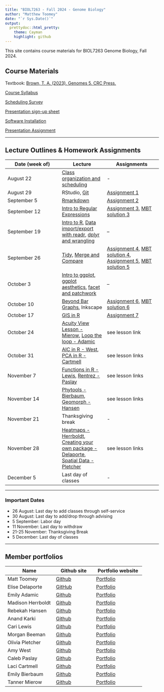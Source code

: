 ```yaml
---
title: "BIOL7263 - Fall 2024 - Genome Biology"
author: "Matthew Toomey"
date: "`r Sys.Date()`"
output:
  prettydoc::html_pretty:
    theme: Cayman
    highlight: github
---
```


This site contains course materials for BIOL7263 Genome Biology, Fall 2024.

## Course Materials

Textbook: [Brown, T. A. (2023). Genomes 5. CRC Press.](https://www.routledge.com/Genomes-5/Brown/p/book/9780367674076)

[Course Syllabus](CourseMaterials/CourseSyllabus.html) 

[Scheduling Survey](https://forms.gle/CUaDDMa7enTy3YL59)

[Presentation sign-up sheet](https://docs.google.com/spreadsheets/d/1iSrRPsjxpzHALhK4eL7URGmOxW1vBUWvOam4CoJK8ss/edit?usp=sharing)

[Software Installation](CourseMaterials/InstallationInstructions.html)

[Presentation Assignment](Assignments/LessonAssignment.html)   

___

## Lecture Outlines & Homework Assignments

Date (week of)  | Lecture | Assignments
------------- |----------- | -------------
August 22  | [Class organization and scheduling](https://forms.gle/CUaDDMa7enTy3YL59) | -  
August 29  | RStudio, [Git](Lectures/Lesson2.html) | [Assignment 1](Assignments/Assignment1.html)  
September 5  | [Rmarkdown](Lectures/Lesson3.html) | [Assignment 2](Assignments/Assignment2.html)  
September 12  | [Intro to Regular Expressions](Lectures/Lesson4.html)| [Assignment 3](Assignments/Assignment3.html), [MBT solution 3](Assignments/Exercise3_solutions.html)
September 19  |  [Intro to R](Lectures/Lesson2a.html), [Data import/export with readr](Lectures/Lesson5b.html), [dplyr and wrangling](Lectures/Lesson5.html)| --
September 26  | [Tidy](Lectures/Lesson6.html), [Merge and Compare](Lectures/Lesson6b.html) | [Assignment 4](Assignments/Assignment4.html), [MBT solution 4](Assignments/Assignment4.R), [Assignment 5](Assignments/Assignment5.html), [MBT solution 5](Assignments/assignment5.R)
October 3  | [Intro to ggplot](Lectures/Lesson7.html), [ggplot aesthetics](Lectures/Lesson7b.html), [facet and patchwork](Lectures/Lesson7c.html) | -- 
October 10  | [Beyond Bar Graphs](Lectures/Lesson7d.html), Inkscape | [Assignment 6](Assignments/Assignment6.html), [MBT solution 6](Assignments/Assignment6.R)  
October 17  | [GIS in R](Lectures/Lesson9/Lesson9.html) | [Assignment 7](Assignments/Assignment7.html)  
October 24  | [Acuity View Lesson - Mierow](https://tanman6711.github.io/MierowBIOL7263/Assignments/AcuityViewLesson.html), [Loop the loop - Adamic](https://emadamic.github.io/AdamicBIOL7263/MyLesson/LoopLesson.html) | see lesson link
October 31  | [AIC in R - West](https://amycwest.github.io/WestBIOL7263/Model_selection/Model_selection_markdown.html), [PCA in R - Cartmell](https://laci-cartmell.github.io/CARTMELLBIOL7263.rmd/#PCA_Lesson) | see lesson links  
November 7  | [Functions in R - Lewis](https://cari-d-lewis.github.io/LewisBIOL7263/Assignments/Functions_R.html), [Rentrez - Paslay](https://github.com/CalebPaz28/PaslayBIOL7263/blob/master/Project/rentrez_presentation_notes.R) | see lesson links  
November 14  | [Phytools - Bierbaum](https://emilybierbaum.github.io/BierbaumBIOL7263/Bierbaum.html), [Geomorph - Hansen](https://bhansen21.github.io/HansenBIOL7263/Assignments/Geomorph.html) | see lesson links
November 21  | Thanksgiving break | -  
November 28  | [Heatmaps - Herrboldt](https://madisonherrboldt.github.io/HerrboldtBIOL7263/My_Lesson_Heatmaps/MAH_Heatmap_Lesson.html), [Creating your own package - Delaporte](https://elisead3.github.io/DelaporteBIOL7263/RPackagesLesson/Creating-R-Packages-Lesson.html), [Spatial Data - Pletcher](https://omp9336.github.io/PletcherBIOL7263/Pletcher%20Lesson/Spatial-Data-Lesson.html) | see lesson links  
December 5  | Last day of classes | -  

___

### Important Dates
- 26 August: Last day to add classes through self-service
- 30 August: Last day to add/drop through advising
- 5 September: Labor day
- 11 November: Last day to withdraw
- 21-25 November: Thanksgiving Break
- 5 December: Last day of classes

___

## Member portfolios

Name  | Github site | Portfolio website
------------- |----------- | -------------
Matt Toomey|[Github](https://github.com/mbtoomey)|[Portfolio](https://mbtoomey.github.io/Biol_7263/)
Elise Delaporte|[GitHub](https://github.com/elisead3)|[Portfolio](https://elisead3.github.io/DelaporteBIOL7263/)
Emily Adamic|[Github](https://github.com/emadamic)|[Portfolio](https://emadamic.github.io/AdamicBIOL7263/)
Madison Herrboldt|[Github](https://github.com/madisonherrboldt)|[Portfolio](https://madisonherrboldt.github.io/HerrboldtBIOL7263/)
Rebekah Hansen|[Github](https://github.com/bhansen21)|[Portfolio](https://bhansen21.github.io/HansenBIOL7263/)
Anand Karki|[Github](https://github.com/abk774-22)|[Portfolio](https://abk774-22.github.io/KarkiBIOL7263_learning/)
Cari Lewis|[Github](https://github.com/Cari-D-Lewis)|[Portfolio](https://cari-d-lewis.github.io/LewisBIOL7263/)
Morgan Beeman|[Github](https://github.com/Nezara-viridula)|[Portfolio](https://nezara-viridula.github.io/BeemanBiol7262/)
Olivia Pletcher|[Github](https://github.com/omp9336)|[Portfolio](https://omp9336.github.io/PletcherBIOL7263/)
Amy West|[Github](https://github.com/Amycwest)|[Portfolio](https://amycwest.github.io/WestBIOL7263/)
Caleb Paslay|[Github](https://github.com/CalebPaz28)|[Portfolio](https://calebpaz28.github.io/PaslayBIOL7263/)
Laci Cartmell|[Github](https://github.com/laci-cartmell)|[Portfolio](https://laci-cartmell.github.io/CARTMELLBIOL7263.rmd/)
Emily Bierbaum|[Github](https://github.com/EmilyBierbaum/)|[Portfolio](https://emilybierbaum.github.io/BierbaumBIOL7263/)
Tanner Mierow|[Github](https://github.com/tanman6711/MierowBIOL7263)|[Portfolio](https://tanman6711.github.io/MierowBIOL7263/)




